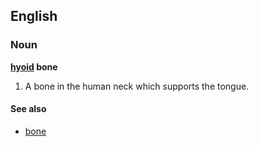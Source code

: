 {{wikipedia}}
==English==
===Noun===
'''[[hyoid]] bone'''
# A bone in the human neck which supports the tongue.

====See also====
*[[bone]]